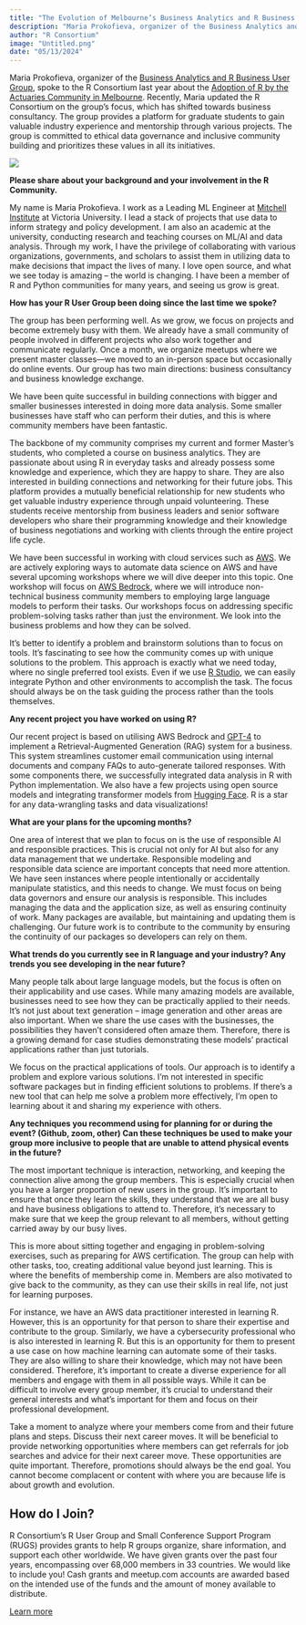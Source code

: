 ```yaml
---
title: "The Evolution of Melbourne’s Business Analytics and R Business User Group "
description: "Maria Prokofieva, organizer of the Business Analytics and R Business User Group, spoke to the R Consortium last year about the Adoption of R by the Actuaries Community in Melbourne."
author: "R Consortium"
image: "Untitled.png"
date: "05/13/2024"
---
```


Maria Prokofieva, organizer of the [Business Analytics and R Business User Group](https://www.meetup.com/r-business/), spoke to the R Consortium last year about the [Adoption of R by the Actuaries Community in Melbourne](https://www.r-consortium.org/blog/2023/04/06/adoption-of-r-by-actuaries-community-in-melbourne). Recently, Maria updated the R Consortium on the group’s focus, which has shifted towards business consultancy. The group provides a platform for graduate students to gain valuable industry experience and mentorship through various projects. The group is committed to ethical data governance and inclusive community building and prioritizes these values in all its initiatives.





![](Untitled.png)


**Please share about your background and your involvement in the R Community.**

My name is Maria Prokofieva. I work as a Leading ML Engineer at [Mitchell Institute](https://www.vu.edu.au/mitchell-institute) at Victoria University. I lead a stack of projects that use data to inform strategy and policy development. I am also an academic at the university, conducting research and teaching courses on ML/AI and data analysis. Through my work, I have the privilege of collaborating with various organizations, governments, and scholars to assist them in utilizing data to make decisions that impact the lives of many. I love open source, and what we see today is amazing – the world is changing. I have been a member of R and Python communities for many years, and seeing us grow is great.

**How has your R User Group been doing since the last time we spoke?**

The group has been performing well. As we grow, we focus on projects and become extremely busy with them. We already have a small community of people involved in different projects who also work together and communicate regularly. Once a month, we organize meetups where we present master classes—we moved to an in-person space but occasionally do online events. Our group has two main directions: business consultancy and business knowledge exchange. 

We have been quite successful in building connections with bigger and smaller businesses interested in doing more data analysis. Some smaller businesses have staff who can perform their duties, and this is where community members have been fantastic.

The backbone of my community comprises my current and former Master’s students, who completed a course on business analytics. They are passionate about using R in everyday tasks and already possess some knowledge and experience, which they are happy to share. They are also interested in building connections and networking for their future jobs. This platform provides a mutually beneficial relationship for new students who get valuable industry experience through unpaid volunteering. These students receive mentorship from business leaders and senior software developers who share their programming knowledge and their knowledge of business negotiations and working with clients through the entire project life cycle.

We have been successful in working with cloud services such as [AWS](https://aws.amazon.com/free/?gclid=Cj0KCQjwn7mwBhCiARIsAGoxjaIfmMiEKW-7H-7vkwF2f3zIjYD0YU0CD9u6wC32EoxmnaXLHF19xQ0aAhWAEALw_wcB&trk=c4f45c53-585c-4b31-8fbf-d39fbcdc603a&sc_channel=ps&ef_id=Cj0KCQjwn7mwBhCiARIsAGoxjaIfmMiEKW-7H-7vkwF2f3zIjYD0YU0CD9u6wC32EoxmnaXLHF19xQ0aAhWAEALw_wcB:G:s&s_kwcid=AL!4422!3!637354294239!e!!g!!aws!19043613274!143453611386). We are actively exploring ways to automate data science on AWS and have several upcoming workshops where we will dive deeper into this topic. One workshop will focus on [AWS Bedrock](https://aws.amazon.com/bedrock/?gclid=Cj0KCQjwn7mwBhCiARIsAGoxjaKmS_UZo9CxBoufgbRRHzil2nHFUCfN7REyrqVenm0WnlaYlQZVgxMaAsOVEALw_wcB&trk=1325fdf1-f38b-4c89-8bf9-dc39eeb87ff8&sc_channel=ps&ef_id=Cj0KCQjwn7mwBhCiARIsAGoxjaKmS_UZo9CxBoufgbRRHzil2nHFUCfN7REyrqVenm0WnlaYlQZVgxMaAsOVEALw_wcB:G:s&s_kwcid=AL!4422!3!692062112141!e!!g!!aws%20bedrock!21054970946!157173566817), where we will introduce non-technical business community members to employing large language models to perform their tasks. Our workshops focus on addressing specific problem-solving tasks rather than just the environment. We look into the business problems and how they can be solved.

It’s better to identify a problem and brainstorm solutions than to focus on tools. It’s fascinating to see how the community comes up with unique solutions to the problem. This approach is exactly what we need today, where no single preferred tool exists. Even if we use [R Studio](https://posit.co/download/rstudio-desktop/), we can easily integrate Python and other environments to accomplish the task. The focus should always be on the task guiding the process rather than the tools themselves.

**Any recent project you have worked on using R?**

Our recent project is based on utilising AWS Bedrock and [GPT-4](https://openai.com/index/gpt-4-research/) to implement a Retrieval-Augmented Generation (RAG) system for a business. This system streamlines customer email communication using internal documents and company FAQs to auto-generate tailored responses. With some components there, we successfully integrated data analysis in R with Python implementation. We also have a few projects using open source models and integrating transformer models from [Hugging Face](https://huggingface.co/docs/transformers/main/en/model_summary). R is a star for any data-wrangling tasks and data visualizations!

**What are your plans for the upcoming months?**

One area of interest that we plan to focus on is the use of responsible AI and responsible practices. This is crucial not only for AI but also for any data management that we undertake. Responsible modeling and responsible data science are important concepts that need more attention. We have seen instances where people intentionally or accidentally manipulate statistics, and this needs to change. We must focus on being data governors and ensure our analysis is responsible. This includes managing the data and the application size, as well as ensuring continuity of work. Many packages are available, but maintaining and updating them is challenging. Our future work is to contribute to the community by ensuring the continuity of our packages so developers can rely on them.

**What trends do you currently see in R language and your industry? Any trends you see developing in the near future?**

Many people talk about large language models, but the focus is often on their applicability and use cases. While many amazing models are available, businesses need to see how they can be practically applied to their needs. It’s not just about text generation – image generation and other areas are also important. When we share the use cases with the businesses, the possibilities they haven’t considered often amaze them. Therefore, there is a growing demand for case studies demonstrating these models’ practical applications rather than just tutorials.

We focus on the practical applications of tools. Our approach is to identify a problem and explore various solutions. I’m not interested in specific software packages but in finding efficient solutions to problems. If there’s a new tool that can help me solve a problem more effectively, I’m open to learning about it and sharing my experience with others.

**Any techniques you recommend using for planning for or during the event? (Github, zoom, other) Can these techniques be used to make your group more inclusive to people that are unable to attend physical events in the future?**

The most important technique is interaction, networking, and keeping the connection alive among the group members. This is especially crucial when you have a larger proportion of new users in the group. It’s important to ensure that once they learn the skills, they understand that we are all busy and have business obligations to attend to. Therefore, it’s necessary to make sure that we keep the group relevant to all members, without getting carried away by our busy lives.

This is more about sitting together and engaging in problem-solving exercises, such as preparing for AWS certification. The group can help with other tasks, too, creating additional value beyond just learning. This is where the benefits of membership come in. Members are also motivated to give back to the community, as they can use their skills in real life, not just for learning purposes.

For instance, we have an AWS data practitioner interested in learning R. However, this is an opportunity for that person to share their expertise and contribute to the group. Similarly, we have a cybersecurity professional who is also interested in learning R. But this is an opportunity for them to present a use case on how machine learning can automate some of their tasks. They are also willing to share their knowledge, which may not have been considered. Therefore, it’s important to create a diverse experience for all members and engage with them in all possible ways. While it can be difficult to involve every group member, it’s crucial to understand their general interests and what’s important for them and focus on their professional development.

Take a moment to analyze where your members come from and their future plans and steps. Discuss their next career moves. It will be beneficial to provide networking opportunities where members can get referrals for job searches and advice for their next career move. These opportunities are quite important. Therefore, promotions should always be the end goal. You cannot become complacent or content with where you are because life is about growth and evolution.


## **How do I Join?**

R Consortium’s R User Group and Small Conference Support Program (RUGS) provides grants to help R groups organize, share information, and support each other worldwide. We have given grants over the past four years, encompassing over 68,000 members in 33 countries. We would like to include you! Cash grants and meetup.com accounts are awarded based on the intended use of the funds and the amount of money available to distribute.

[Learn more](https://www.r-consortium.org/all-projects/r-user-group-support-program)

